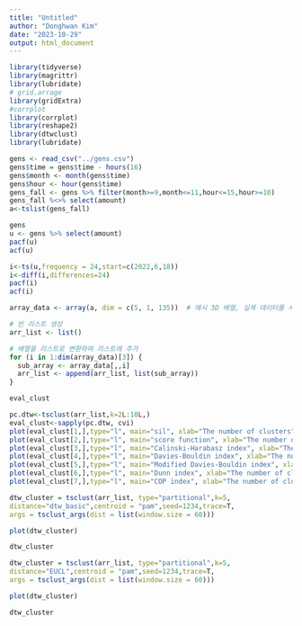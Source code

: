 ```yaml
---
title: "Untitled"
author: "Donghwan Kim"
date: "2023-10-29"
output: html_document
---
```


```r
library(tidyverse)
library(magrittr)
library(lubridate)
# grid.arrage
library(gridExtra)
#corrplot
library(corrplot)
library(reshape2)
library(dtwclust)
library(lubridate)
```

```r
gens <- read_csv("../gens.csv")
gens$time = gens$time - hours(16)
gens$month <- month(gens$time)
gens$hour <- hour(gens$time)
gens_fall <- gens %>% filter(month>=9,month<=11,hour<=15,hour>=10)
gens_fall %<>% select(amount)
a<-tslist(gens_fall)
```

```r
gens
u <- gens %>% select(amount)
pacf(u)
acf(u)

i<-ts(u,frequency = 24,start=c(2022,6,18))
i<-diff(i,differences=24)
pacf(i)
acf(i)
```


```r
array_data <- array(a, dim = c(5, 1, 135))  # 예시 3D 배열, 실제 데이터를 사용

# 빈 리스트 생성
arr_list <- list()

# 배열을 리스트로 변환하여 리스트에 추가
for (i in 1:dim(array_data)[3]) {
  sub_array <- array_data[,,i]
  arr_list <- append(arr_list, list(sub_array))
}

```

```r
eval_clust
```

```r
pc.dtw<-tsclust(arr_list,k=2L:10L,)
eval_clust<-sapply(pc.dtw, cvi)
plot(eval_clust[1,],type="l", main="sil", xlab="The number of clusters", ylab="maximize")
plot(eval_clust[2,],type="l", main="score function", xlab="The number of clusters", ylab="maximize")
plot(eval_clust[3,],type="l", main="Calinski-Harabasz index", xlab="The number of clusters", ylab="maximize")
plot(eval_clust[4,],type="l", main="Davies-Bouldin index", xlab="The number of clusters", ylab="minimize")
plot(eval_clust[5,],type="l", main="Modified Davies-Bouldin index", xlab="The number of clusters", ylab="minimize")
plot(eval_clust[6,],type="l", main="Dunn index", xlab="The number of clusters", ylab="maximize")
plot(eval_clust[7,],type="l", main="COP index", xlab="The number of clusters", ylab="minimize")
```


```r
dtw_cluster = tsclust(arr_list, type="partitional",k=5,
distance="dtw_basic",centroid = "pam",seed=1234,trace=T,
args = tsclust_args(dist = list(window.size = 60)))

plot(dtw_cluster)

dtw_cluster
```


```r
dtw_cluster = tsclust(arr_list, type="partitional",k=5,
distance="EUCL",centroid = "pam",seed=1234,trace=T,
args = tsclust_args(dist = list(window.size = 60)))

plot(dtw_cluster)

dtw_cluster
```

